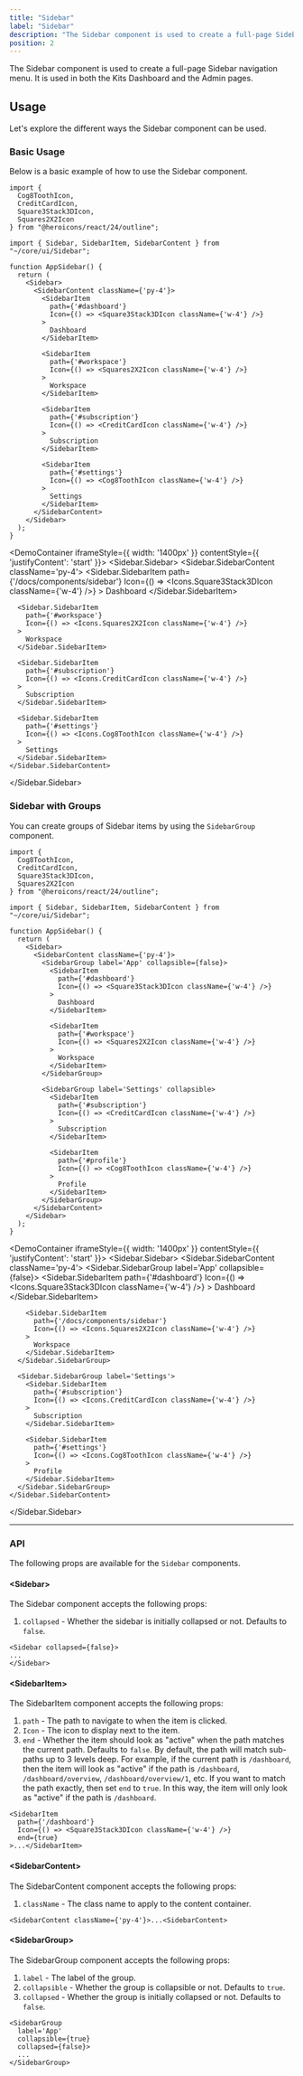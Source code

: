 ```yaml
---
title: "Sidebar"
label: "Sidebar"
description: "The Sidebar component is used to create a full-page Sidebar navigation menu."
position: 2
---
```


The Sidebar component is used to create a full-page Sidebar navigation menu. It is used in both the Kits Dashboard and the Admin pages.

## Usage

Let's explore the different ways the Sidebar component can be used.

### Basic Usage

Below is a basic example of how to use the Sidebar component.

```tsx
import { 
  Cog8ToothIcon, 
  CreditCardIcon, 
  Square3Stack3DIcon, 
  Squares2X2Icon 
} from "@heroicons/react/24/outline";

import { Sidebar, SidebarItem, SidebarContent } from "~/core/ui/Sidebar";

function AppSidebar() {
  return (
    <Sidebar>
      <SidebarContent className={'py-4'}>
        <SidebarItem
          path={'#dashboard'}
          Icon={() => <Square3Stack3DIcon className={'w-4'} />}
        >
          Dashboard
        </SidebarItem>

        <SidebarItem
          path={'#workspace'}
          Icon={() => <Squares2X2Icon className={'w-4'} />}
        >
          Workspace
        </SidebarItem>

        <SidebarItem
          path={'#subscription'}
          Icon={() => <CreditCardIcon className={'w-4'} />}
        >
          Subscription
        </SidebarItem>

        <SidebarItem
          path={'#settings'}
          Icon={() => <Cog8ToothIcon className={'w-4'} />}
        >
          Settings
        </SidebarItem>
      </SidebarContent>
    </Sidebar>
  );
}
```

<DemoContainer iframeStyle={{ width: '1400px' }} contentStyle={{ 'justifyContent': 'start' }}>
  <Sidebar.Sidebar>
    <Sidebar.SidebarContent className='py-4'>
      <Sidebar.SidebarItem
        path={'/docs/components/sidebar'}
        Icon={() => <Icons.Square3Stack3DIcon className={'w-4'} />}
      >
        Dashboard
      </Sidebar.SidebarItem>

      <Sidebar.SidebarItem
        path={'#workspace'}
        Icon={() => <Icons.Squares2X2Icon className={'w-4'} />}
      >
        Workspace
      </Sidebar.SidebarItem>

      <Sidebar.SidebarItem
        path={'#subscription'}
        Icon={() => <Icons.CreditCardIcon className={'w-4'} />}
      >
        Subscription
      </Sidebar.SidebarItem>

      <Sidebar.SidebarItem
        path={'#settings'}
        Icon={() => <Icons.Cog8ToothIcon className={'w-4'} />}
      >
        Settings
      </Sidebar.SidebarItem>
    </Sidebar.SidebarContent>
  </Sidebar.Sidebar>
</DemoContainer>

### Sidebar with Groups

You can create groups of Sidebar items by using the `SidebarGroup` component.

```tsx
import { 
  Cog8ToothIcon, 
  CreditCardIcon, 
  Square3Stack3DIcon, 
  Squares2X2Icon 
} from "@heroicons/react/24/outline";

import { Sidebar, SidebarItem, SidebarContent } from "~/core/ui/Sidebar";

function AppSidebar() {
  return (
    <Sidebar>
      <SidebarContent className={'py-4'}>
        <SidebarGroup label='App' collapsible={false}>
          <SidebarItem
            path={'#dashboard'}
            Icon={() => <Square3Stack3DIcon className={'w-4'} />}
          >
            Dashboard
          </SidebarItem>

          <SidebarItem
            path={'#workspace'}
            Icon={() => <Squares2X2Icon className={'w-4'} />}
          >
            Workspace
          </SidebarItem>
        </SidebarGroup>

        <SidebarGroup label='Settings' collapsible>
          <SidebarItem
            path={'#subscription'}
            Icon={() => <CreditCardIcon className={'w-4'} />}
          >
            Subscription
          </SidebarItem>

          <SidebarItem
            path={'#profile'}
            Icon={() => <Cog8ToothIcon className={'w-4'} />}
          >
            Profile
          </SidebarItem>
        </SidebarGroup>
      </SidebarContent>
    </Sidebar>
  );
}
```

<DemoContainer iframeStyle={{ width: '1400px' }} contentStyle={{ 'justifyContent': 'start' }}>
  <Sidebar.Sidebar>
    <Sidebar.SidebarContent className='py-4'>
      <Sidebar.SidebarGroup label='App' collapsible={false}>
        <Sidebar.SidebarItem
          path={'#dashboard'}
          Icon={() => <Icons.Square3Stack3DIcon className={'w-4'} />}
        >
          Dashboard
        </Sidebar.SidebarItem>

        <Sidebar.SidebarItem
          path={'/docs/components/sidebar'}
          Icon={() => <Icons.Squares2X2Icon className={'w-4'} />}
        >
          Workspace
        </Sidebar.SidebarItem>
      </Sidebar.SidebarGroup>

      <Sidebar.SidebarGroup label='Settings'>
        <Sidebar.SidebarItem
          path={'#subscription'}
          Icon={() => <Icons.CreditCardIcon className={'w-4'} />}
        >
          Subscription
        </Sidebar.SidebarItem>

        <Sidebar.SidebarItem
          path={'#settings'}
          Icon={() => <Icons.Cog8ToothIcon className={'w-4'} />}
        >
          Profile
        </Sidebar.SidebarItem>
      </Sidebar.SidebarGroup>
    </Sidebar.SidebarContent>
  </Sidebar.Sidebar>
</DemoContainer>

---

### API

The following props are available for the `Sidebar` components.

#### &lt;Sidebar&gt;

The Sidebar component accepts the following props:

1. `collapsed` - Whether the sidebar is initially collapsed or not. Defaults to `false`.

```tsx
<Sidebar collapsed={false}>
...
</Sidebar>
```

#### &lt;SidebarItem&gt;

The SidebarItem component accepts the following props:

1. `path` - The path to navigate to when the item is clicked.
2. `Icon` - The icon to display next to the item.
3. `end` - Whether the item should look as "active" when the path matches the current path. Defaults to `false`. By default, the path will match sub-paths up to 3 levels deep. For example, if the current path is `/dashboard`, then the item will look as "active" if the path is `/dashboard`, `/dashboard/overview`, `/dashboard/overview/1`, etc. If you want to match the path exactly, then set `end` to `true`. In this way, the item will only look as "active" if the path is `/dashboard`.

```tsx
<SidebarItem
  path={'/dashboard'}
  Icon={() => <Square3Stack3DIcon className={'w-4'} />}
  end={true}
>...</SidebarItem>
```

#### &lt;SidebarContent&gt;

The SidebarContent component accepts the following props:

1. `className` - The class name to apply to the content container.

```tsx
<SidebarContent className={'py-4'}>...<SidebarContent>
```

#### &lt;SidebarGroup&gt;

The SidebarGroup component accepts the following props:

1. `label` - The label of the group.
2. `collapsible` - Whether the group is collapsible or not. Defaults to `true`.
3. `collapsed` - Whether the group is initially collapsed or not. Defaults to `false`.

```tsx
<SidebarGroup 
  label='App' 
  collapsible={true} 
  collapsed={false}>
  ...
</SidebarGroup>
```